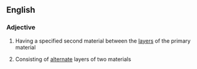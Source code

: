 ==English==

===Adjective===
{{en-adj}}

# {{label|en|geology}} Having a specified second material between the [[layer]]s of the primary material
# {{label|en|geology}} Consisting of [[alternate]] layers of two materials